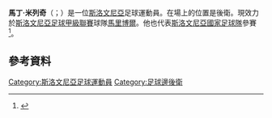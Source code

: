 
{{Infobox football biography
| name = Martin Milec
| fullname = Martin Milec<ref name = "Milec1">{{cite web | archive-url=https://web.archive.org/web/20140625070548/http://nkmaribor.com/igralci/?id=44139|archive-date=25 June 2014|url = http://www.nkmaribor.com/igralci/?id=44139 | title = Osebni karton: Martin Milec |trans-title=Martin Milec – personal profile | publisher = [[NK_Maribor|NK Maribor]] | language = sl | access-date = 1 June 2011 }}</ref>
| birth_date = {{Birth date and age|1991|09|20|df=y}}<ref name = "Milec1"/>
| birth_place = [[斯洛文尼亞|斯洛文尼亞]][[马里博尔|马里博尔]]
| height = {{convert|1.74|m|0|abbr=on}}<ref name = "Milec1"/>
| position = 後衛
| currentclub = [[馬里博爾足球俱樂部|馬里博爾]]
| clubnumber = 22
| youthyears1 = 1997–2009 | youthclubs1 = Aluminij
| years1 = 2008–2010 | clubs1 = Aluminij | caps1 = 37 | goals1  = 15
| years2 = 2010–2014 | clubs2 = [[馬里博爾足球俱樂部|馬里博爾]] | caps2 = 81 | goals2  = 9
| years3 = 2014–2017 | clubs3 = [[皇家標準列治|標準列治]] | caps3 = 39 | goals3 = 1
| years4 = 2016–2017 | clubs4 = → [[卡格迪洛達JC|洛達]] (外借) | caps4 = 37 | goals4 = 0
| years5 = 2017– | clubs5 = [[馬里博爾足球俱樂部|馬里博爾]] | caps5 = 88 | goals5  = 2
| nationalyears1 = 2006–2007
| nationalteam1  = 斯洛文尼亞U16
| nationalcaps1  = 6 | nationalgoals1 = 0
| nationalyears2 = 2007–2008
| nationalteam2  = 斯洛文尼亞U17
| nationalcaps2  = 8 | nationalgoals2 = 1
| nationalyears3 = 2008
| nationalteam3  = 斯洛文尼亞U18
| nationalcaps3  = 5 | nationalgoals3 = 2
| nationalyears4 = 2008–2009
| nationalteam4  = 斯洛文尼亞U19
| nationalcaps4  = 13 | nationalgoals4 = 1
| nationalyears5 = 2010
| nationalteam5  = 斯洛文尼亞U20
| nationalcaps5  = 1 | nationalgoals5 = 0
| nationalyears6 = 2009–2011
| nationalteam6  = [[斯洛文尼亞21歲以下國家足球隊|斯洛文尼亞U21]]
| nationalcaps6  = 7 | nationalgoals6 = 0
| nationalyears7 = 2013–2018
| nationalteam7  = [[斯洛文尼亞國家足球隊|斯洛文尼亞]]
| nationalcaps7  = 7 | nationalgoals7 = 0
| pcupdate = 6 March 2022
| ntupdate = 2 June 2018
}}

'''馬丁·米列奇'''（{{lang-sl|Martin Milec}}；{{bd|1991年|9月20日}}）是一位[[斯洛文尼亞|斯洛文尼亞]]足球運動員。在場上的位置是後衛。現效力於[[斯洛文尼亞足球甲級聯賽|斯洛文尼亞足球甲級聯賽]]球隊[[馬里博爾足球俱樂部|馬里博爾]]。他也代表[[斯洛文尼亞國家足球隊|斯洛文尼亞國家足球隊]]參賽<ref name = "nzs1">{{Cite news | url = http://www.nzs.si/index.php?t=news&id=1325&l=sl | title = Spoznajte udeleženca Eura U 19 - Martin Milec | trans_title = Meet the Euro U19 squad member - Martin Milec | publisher = [[Football_Association_of_Slovenia|Football Association of Slovenia]] official website | language = sl | accessdate = 1 June 2011 | archive-date = 2016-03-03 | archive-url = https://web.archive.org/web/20160303224728/http://www.nzs.si/index.php?t=news&id=1325&l=sl | dead-url = no }}</ref>。

==參考資料==
{{Reflist}}

{{DEFAULTSORT: Milec, Martin}}
[[Category:斯洛文尼亞足球運動員|Category:斯洛文尼亞足球運動員]]
[[Category:足球邊後衛|Category:足球邊後衛]]